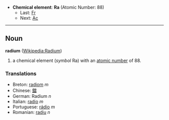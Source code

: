 *'''Chemical element''': '''Ra''' (Atomic Number: 88)
**Last: [[Francium|Fr]]
**Next: [[Actinium|Ac]]
----
== Noun ==
'''radium''' ([[en:Radium|Wikipedia:Radium]])

# a chemical element (''symbol'' Ra) with an [[atomic number]] of 88.

===Translations===
*Breton: [[radiom]] ''m''
*Chinese: [[鐳]]
*German: Radium ''n''
*Italian: [[radio]] ''m''
*Portuguese: [[rádio]] ''m''
*Romanian: [[radiu]] ''n''